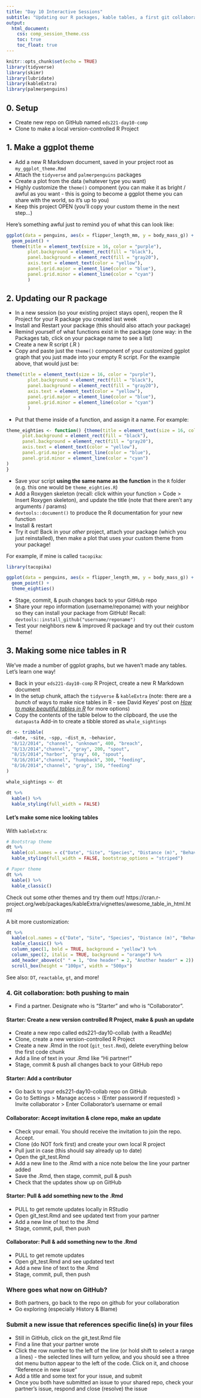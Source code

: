 ```yaml
---
title: "Day 10 Interactive Sessions"
subtitle: "Updating our R packages, kable tables, a first git collaboration"
output: 
  html_document:
    css: comp_session_theme.css
    toc: true
    toc_float: true
---
```


```r
knitr::opts_chunk$set(echo = TRUE)
library(tidyverse)
library(skimr)
library(lubridate)
library(kableExtra)
library(palmerpenguins)
```

## 0. Setup

- Create new repo on GitHub named `eds221-day10-comp`
- Clone to make a local version-controlled R Project

## 1. Make a ggplot theme

- Add a new R Markdown document, saved in your project root as `my_ggplot_theme.Rmd`
- Attach the `tidyverse` and `palmerpenguins` packages
- Create a plot from the data (whatever type you want)
- Highly customize the `theme()` component (you can make it as bright / awful as you want - this is going to become a ggplot theme you can share with the world, so it's up to you)
- Keep this project OPEN (you'll copy your custom theme in the next step...)

Here's something awful just to remind you of what this can look like:

```r

ggplot(data = penguins, aes(x = flipper_length_mm, y = body_mass_g)) +
  geom_point() +
  theme(title = element_text(size = 16, color = "purple"),
        plot.background = element_rect(fill = "black"),
        panel.background = element_rect(fill = "gray20"),
        axis.text = element_text(color = "yellow"),
        panel.grid.major = element_line(color = "blue"),
        panel.grid.minor = element_line(color = "cyan")
        )

```

## 2. Updating our R package

- In a new session (so your existing project stays open), reopen the R Project for your R package you created last week
- Install and Restart your package (this should also attach your package)
- Remind yourself of what functions exist in the package (one way: in the Packages tab, click on your package name to see a list)
- Create a new R script (.R )
- Copy and paste just the `theme()` component of your customized ggplot graph that you just made into your empty R script. For the example above, that would just be: 

```r
theme(title = element_text(size = 16, color = "purple"),
        plot.background = element_rect(fill = "black"),
        panel.background = element_rect(fill = "gray20"),
        axis.text = element_text(color = "yellow"),
        panel.grid.major = element_line(color = "blue"),
        panel.grid.minor = element_line(color = "cyan")
        )
```

- Put that theme inside of a function, and assign it a name. For example: 

```r
theme_eighties <- function() {theme(title = element_text(size = 16, color = "purple"),
      plot.background = element_rect(fill = "black"),
      panel.background = element_rect(fill = "gray20"),
      axis.text = element_text(color = "yellow"),
      panel.grid.major = element_line(color = "blue"),
      panel.grid.minor = element_line(color = "cyan")
)
}
```

- Save your script **using the same name as the function** in the `R` folder (e.g. this one would be `theme_eighties.R`)
- Add a Roxygen skeleton (recall: click within your function > Code > Insert Roxygen skeleton), and update the title (note that there aren't any arguments / params)
- `devtools::document()` to produce the R documentation for your new function
- Install & restart
- Try it out! Back in your *other* project, attach your package (which you just reinstalled), then make a plot that uses your custom theme from your package! 

For example, if mine is called `tacopika`: 

```r
library(tacopika)

ggplot(data = penguins, aes(x = flipper_length_mm, y = body_mass_g)) +
  geom_point() +
  theme_eighties()
```

- Stage, commit, & push changes back to your GitHub repo
- Share your repo information (username/reponame) with your neighbor so they can install your package from GitHub! Recall: `devtools::install_github("username/reponame")`
- Test your neighbors new & improved R package and try out their custom theme! 

## 3.  Making some nice tables in R

We've made a number of ggplot graphs, but we haven't made any tables. Let's learn one way! 

- Back in your `eds221-day10-comp` R Project, create a new R Markdown document
- In the setup chunk, attach the `tidyverse` & `kableExtra` (note: there are a *bunch* of ways to make nice tables in R - see David Keyes' post on [*How to make beautiful tables in R*](https://rfortherestofus.com/2019/11/how-to-make-beautiful-tables-in-r/) for more options)
- Copy the contents of the table below to the clipboard, the use the `datapasta` Add-in to create a tibble stored as `whale_sightings`

```r

dt <- tribble(
  ~date, ~site, ~spp, ~dist_m, ~behavior,
  "8/12/2014", "channel", "unknown", 400, "breach",
  "8/13/2014","channel", "gray", 200, "spout",
  "8/15/2014","harbor", "gray", 60, "spout",
  "8/16/2014","channel", "humpback", 300, "feeding",
  "8/16/2014","channel", "gray", 150, "feeding"
)

whale_sightings <- dt

dt %>% 
  kable() %>% 
  kable_styling(full_width = FALSE)
```

#### Let's make some nice looking tables

With `kableExtra`: 
```r
# Bootstrap theme
dt %>% 
  kable(col.names = c("Date", "Site", "Species", "Distance (m)", "Behavior")) %>% 
  kable_styling(full_width = FALSE, bootstrap_options = "striped")

# Paper theme
dt %>% 
  kable() %>% 
  kable_classic()
```

Check out some other themes and try them out! 
https://cran.r-project.org/web/packages/kableExtra/vignettes/awesome_table_in_html.html

A bit more customization: 
```r
dt %>% 
  kable(col.names = c("Date", "Site", "Species", "Distance (m)", "Behavior")) %>% 
  kable_classic() %>% 
  column_spec(1, bold = TRUE, background = "yellow") %>% 
  column_spec(2, italic = TRUE, background = "orange") %>% 
  add_header_above(c(" " = 1, "One header" = 2, "Another header" = 2)) %>% 
  scroll_box(height = "100px", width = "500px")
```

See also: `DT`, `reactable`, `gt`, and more! 

### 4. Git collaboration: both pushing to main

- Find a partner. Designate who is "Starter" and who is "Collaborator". 

#### Starter: Create a new version controlled R Project, make & push an update

- Create a new repo called eds221-day10-collab (with a ReadMe)
- Clone, create a new version-controlled R Project
- Create a new .Rmd in the root (`git_test.Rmd`), delete everything below the first code chunk
- Add a line of text in your .Rmd like “Hi partner!”
- Stage, commit & push all changes back to your GitHub repo

#### Starter: Add a contributor

- Go back to your eds221-day10-collab repo on GitHub
- Go to Settings > Manage access > (Enter password if requested) > Invite collaborator > Enter Collaborator’s username or email

#### Collaborator: Accept invitation & clone repo, make an update

- Check your email. You should receive the invitation to join the repo. Accept.
- Clone (do NOT fork first) and create your own local R project
- Pull just in case (this should say already up to date)
- Open the git_test.Rmd 
- Add a new line to the .Rmd with a nice note below the line your partner added
- Save the .Rmd, then stage, commit, pull & push 
- Check that the updates show up on GitHub

#### Starter: Pull & add something new to the .Rmd

- PULL to get remote updates locally in RStudio
- Open git_test.Rmd and see updated text from your partner
- Add a new line of text to the .Rmd
- Stage, commit, pull, then push

#### Collaborator: Pull & add something new to the .Rmd

- PULL to get remote updates
- Open git_test.Rmd and see updated text
- Add a new line of text to the .Rmd
- Stage, commit, pull, then push

### Where goes what now on GitHub?

- Both partners, go back to the repo on github for your collaboration
- Go exploring (especially History & Blame)

### Submit a new issue that references specific line(s) in your files

- Still in GitHub, click on the git_test.Rmd file
- Find a line that your partner wrote
- Click the row number to the left of the line (or hold shift to select a range a lines) - the selected lines will turn yellow, and you should see a three dot menu button appear to the left of the code. Click on it, and choose "Reference in new issue"
- Add a title and some text for your issue, and submit
- Once you both have submitted an issue to your shared repo, check your partner's issue, respond and close (resolve) the issue

